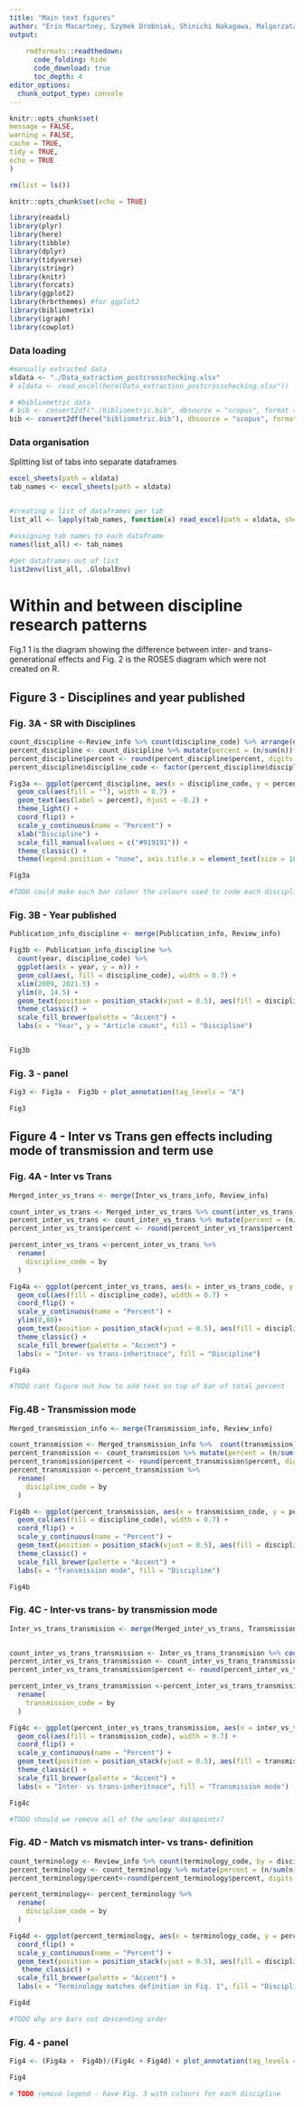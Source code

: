 ```yaml
---
title: "Main text figures"
author: "Erin Macartney, Szymek Drobniak, Shinichi Nakagawa, Malgorzata Lagisz"
output: 
    
    rmdformats::readthedown:
      code_folding: hide
      code_download: true
      toc_depth: 4
editor_options: 
  chunk_output_type: console
---
```


    
```r
knitr::opts_chunk$set(
message = FALSE,
warning = FALSE,
cache = TRUE, 
tidy = TRUE, 
echo = TRUE
)

rm(list = ls())
```


```r

knitr::opts_chunk$set(echo = TRUE)

library(readxl)
library(plyr)
library(here)
library(tibble)
library(dplyr)
library(tidyverse)
library(stringr)
library(knitr)
library(forcats)
library(ggplot2)
library(hrbrthemes) #for ggplot2
library(bibliometrix)
library(igraph)
library(cowplot)
```
### Data loading

``` r
#manually extracted data
xldata <- "./Data_extraction_postcrosschecking.xlsx"
# xldata <- read_excel(here(Data_extraction_postcrosschecking.xlsx"))

# #bibliometric data
# bib <- convert2df("./bibliometric.bib", dbsource = "scopus", format = "bibtex")
bib <- convert2df(here("bibliometric.bib"), dbsource = "scopus", format = "bibtex")
```


### Data organisation
Splitting list of tabs into separate dataframes

``` r

excel_sheets(path = xldata)
tab_names <- excel_sheets(path = xldata)


#creating a list of dataframes per tab
list_all <- lapply(tab_names, function(x) read_excel(path = xldata, sheet = x))

#assigning tab names to each dataframe
names(list_all) <- tab_names

#get dataframes out of list
list2env(list_all, .GlobalEnv)
```

# Within and between discipline research patterns 

Fig.1 1 is the diagram showing the difference between inter- and trans-generational effects and Fig. 2 is the ROSES diagram which were not created on R. 

## Figure 3 - Disciplines and year published {.tabset}

### Fig. 3A - SR with Disciplines

``` r

count_discipline <-Review_info %>% count(discipline_code) %>% arrange(desc(n)) 
percent_discipline <- count_discipline %>% mutate(percent = (n/sum(n))*100)
percent_discipline$percent <- round(percent_discipline$percent, digits = 0)
percent_discipline$discipline_code <- factor(percent_discipline$discipline_code, level = percent_discipline$discipline_code[order(percent_discipline$n, decreasing = TRUE)])

Fig3a <- ggplot(percent_discipline, aes(x = discipline_code, y = percent)) + 
  geom_col(aes(fill = ""), width = 0.7) + 
  geom_text(aes(label = percent), hjust = -0.2) +
  theme_light() +
  coord_flip() + 
  scale_y_continuous(name = "Percent") +
  xlab("Discipline") + 
  scale_fill_manual(values = c("#919191")) +
  theme_classic() +
  theme(legend.position = "none", axis.title.x = element_text(size = 10))

Fig3a

#TODO could make each bar colour the colours used to code each discipline in the other figures
```

### Fig. 3B - Year published

``` r

Publication_info_discipline <- merge(Publication_info, Review_info)

Fig3b <- Publication_info_discipline %>% 
  count(year, discipline_code) %>%
  ggplot(aes(x = year, y = n)) +
  geom_col(aes(, fill = discipline_code), width = 0.7) +
  xlim(2009, 2021.5) +
  ylim(0, 14.5) +
  geom_text(position = position_stack(vjust = 0.5), aes(fill = discipline_code, label = n)) +
  theme_classic() +
  scale_fill_brewer(palette = "Accent") +
  labs(x = "Year", y = "Article count", fill = "Discipline")


Fig3b

```


### Fig. 3 - panel

``` r
Fig3 <- Fig3a +  Fig3b + plot_annotation(tag_levels = "A")

Fig3 
```

## Figure 4 - Inter vs Trans gen effects including mode of transmission and term use {.tabset}

### Fig. 4A - Inter vs Trans

``` r
Merged_inter_vs_trans <- merge(Inter_vs_trans_info, Review_info)

count_inter_vs_trans <- Merged_inter_vs_trans %>% count(inter_vs_trans_code, by = discipline_code ) %>% arrange(desc(n))
percent_inter_vs_trans <- count_inter_vs_trans %>% mutate(percent = (n/sum(n))*100)
percent_inter_vs_trans$percent <- round(percent_inter_vs_trans$percent, digits = 0)

percent_inter_vs_trans <-percent_inter_vs_trans %>%
  rename(
    discipline_code = by
  )

Fig4a <- ggplot(percent_inter_vs_trans, aes(x = inter_vs_trans_code, y = percent)) + 
  geom_col(aes(fill = discipline_code), width = 0.7) +
  coord_flip() + 
  scale_y_continuous(name = "Percent") +
  ylim(0,80)+
  geom_text(position = position_stack(vjust = 0.5), aes(fill = discipline_code, label = percent)) +
  theme_classic() +
  scale_fill_brewer(palette = "Accent") +
  labs(x = "Inter- vs trans-inheritnace", fill = "Discipline")

Fig4a

#TODO cant figure out how to add text on top of bar of total percent

```

### Fig.4B - Transmission mode 

```r

Merged_transmission_info <- merge(Transmission_info, Review_info)

count_transmission <- Merged_transmission_info %>%  count(transmission_code, by = discipline_code) %>% arrange(desc(n))
percent_transmission <- count_transmission %>% mutate(percent = (n/sum(n))*100)
percent_transmission$percent <- round(percent_transmission$percent, digits = 0)
percent_transmission <-percent_transmission %>%
  rename(
    discipline_code = by
  )

Fig4b <- ggplot(percent_transmission, aes(x = transmission_code, y = percent)) + 
  geom_col(aes(fill = discipline_code), width = 0.7) +
  coord_flip() + 
  scale_y_continuous(name = "Percent") +
  geom_text(position = position_stack(vjust = 0.5), aes(fill = discipline_code, label = percent)) +
  theme_classic() +
  scale_fill_brewer(palette = "Accent") +
  labs(x = "Transmission mode", fill = "Discipline")

Fig4b

```

### Fig. 4C - Inter-vs trans- by transmission mode

``` r

Inter_vs_trans_transmision <- merge(Merged_inter_vs_trans, Transmission_info)


count_inter_vs_trans_transmission <- Inter_vs_trans_transmision %>% count(inter_vs_trans_code, by = transmission_code) %>% arrange(desc(n))
percent_inter_vs_trans_transmission <- count_inter_vs_trans_transmission %>% mutate(percent = (n/sum(n))*100)
percent_inter_vs_trans_transmission$percent <- round(percent_inter_vs_trans_transmission$percent, digits = 0)

percent_inter_vs_trans_transmission <-percent_inter_vs_trans_transmission %>%
  rename(
    transmission_code = by
  )

Fig4c <- ggplot(percent_inter_vs_trans_transmission, aes(x = inter_vs_trans_code, y = percent)) + 
  geom_col(aes(fill = transmission_code), width = 0.7) + 
  coord_flip() + 
  scale_y_continuous(name = "Percent") +
  geom_text(position = position_stack(vjust = 0.5), aes(fill = transmission_code, label = percent)) +
  theme_classic() +
  scale_fill_brewer(palette = "Accent") +
  labs(x = "Inter- vs trans-inheritnace", fill = "Transmission mode")

Fig4c

#TODO should we remove all of the unclear datapoints?
```

### Fig. 4D - Match vs mismatch inter- vs trans- definition

``` r
count_terminology <- Review_info %>% count(terminology_code, by = discipline_code) %>% arrange(desc(n))
percent_terminology <- count_terminology %>% mutate(percent = (n/sum(n))*100)
percent_terminology$percent<-round(percent_terminology$percent, digits = 0)

percent_terminology<- percent_terminology %>%
  rename(
    discipline_code = by
  )

Fig4d <- ggplot(percent_terminology, aes(x = terminology_code, y = percent)) + 
  coord_flip() +  
  scale_y_continuous(name = "Percent") +
  geom_text(position = position_stack(vjust = 0.5), aes(fill = discipline_code, label = percent)) +
   theme_classic() +
  scale_fill_brewer(palette = "Accent") +
  labs(x = "Terminology matches definition in Fig. 1", fill = "Discipline")

Fig4d

#TODO why are bars not descending order
```

### Fig. 4 - panel

``` r
Fig4 <- (Fig4a +  Fig4b)/(Fig4c + Fig4d) + plot_annotation(tag_levels = "A")

Fig4 

# TODO remove legend - have Fig. 3 with colours for each discipline
```